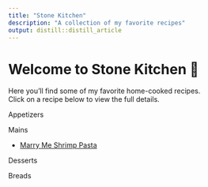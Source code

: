 ```yaml
---
title: "Stone Kitchen"
description: "A collection of my favorite recipes"
output: distill::distill_article
---
```


# Welcome to Stone Kitchen 🍳

Here you’ll find some of my favorite home-cooked recipes.  
Click on a recipe below to view the full details.


Appetizers

Mains

- [Marry Me Shrimp Pasta](marry_me_shrimp_pasta.html)

Desserts

Breads